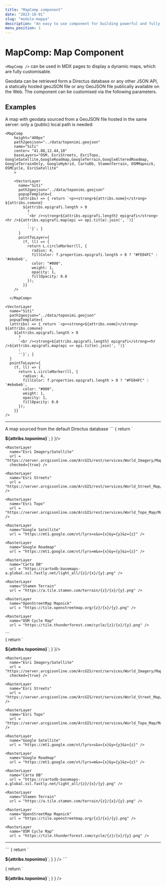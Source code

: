 ```yaml
---
title: "MapComp component"
date: "2023-10-01"
slug: "modulo-mappa"
description: "An easy to use component for building powerful and fully customizable maps"
menu_position: 1
---
```



# MapComp: Map Component

`<MapComp />` can be used in MDX pages to display a dynamic maps, which are fully customisable.

Geodata can be retrieved form a Directus database or any other JSON API, a statically hosted geoJSON file or any GeoJSON file publically available on the Web. The component can be customised via the following parameters.

## Examples


<div className="row">
  <div className="col-sm-4">
  A map with geodata sourced from a GeoJSON file hosted in the same server: only a (public) local path is needed:

```
<MapComp
    height="400px"
    path2geojson="../data/toponimi.geojson"
    name="Siti"
    center= "41.88,12.44,10"
    baseLayers="OSM, EsriStreets, EsriTopo, GoogleSatellite,GoogleRoadmap,GoogleTerrain,GoogleAlteredRoadmap, GoogleTerrainOnly, GoogleHybrid, CartoDb, StamenTerrain, OSMMapnick, OSMCycle, EsriSatellite"
    >
    
    <VectorLayer 
      name="Siti"
      path2geojson="../data/toponimi.geojson"
      popupTemplate={
      (attribs) => { return `<p><strong>${attribs.nome}</strong> ${attribs.comune}
        ${attribs.epigrafi.length > 0 
          ? 
          `<br /><strong>${attribs.epigrafi.length} epigrafi</strong><hr />${attribs.epigrafi.map(epi => epi.title).join(', ')}` 
          :
          ''}`; }
      }
      pointToLayer={
        (f, ll) => {
          return L.circleMarker(ll, {
            radius: 4,
            fillColor: f.properties.epigrafi.length > 0 ? "#FE04FC" : '#ebebeb',
            color: "#000",
            weight: 1,
            opacity: 1,
            fillOpacity: 0.8
          });
        }}
    />
    
  </MapComp>
```
  </div>
  <div className="col-sm-8">
  <MapComp
    height="400px"
    path2geojson="../data/toponimi.geojson"
    name="Siti"
    center= "41.88,12.44,10"
    baseLayers="OSM, EsriStreets, EsriTopo, GoogleSatellite,GoogleRoadmap,GoogleTerrain,GoogleAlteredRoadmap, GoogleTerrainOnly, GoogleHybrid, CartoDb, StamenTerrain, OSMMapnick, OSMCycle, EsriSatellite"
    >
    
    <VectorLayer 
      name="Siti"
      path2geojson="../data/toponimi.geojson"
      popupTemplate={
      (attribs) => { return `<p><strong>${attribs.nome}</strong> ${attribs.comune}
        ${attribs.epigrafi.length > 0 
          ? 
          `<br /><strong>${attribs.epigrafi.length} epigrafi</strong><hr />${attribs.epigrafi.map(epi => epi.title).join(', ')}` 
          :
          ''}`; }
      }
      pointToLayer={
        (f, ll) => {
          return L.circleMarker(ll, {
            radius: 4,
            fillColor: f.properties.epigrafi.length > 0 ? "#FE04FC" : '#ebebeb',
            color: "#000",
            weight: 1,
            opacity: 1,
            fillOpacity: 0.8
          });
        }}
    />
    
  </MapComp>
  </div>
</div>

---

<div className="row">
  <div className="col-sm-4">
  A map sourced from the default Directus database
```
<MapComp
  height="400px"
  center="43,13.32,11">
    <VectorLayer 
      name="Toponimi"
      dTable="toponimi"
      popupTemplate={
        (attribs) => { return `<p><strong>${attribs.toponimo}</strong>`; }
      }/>
    <RasterLayer 
      name="Open Street Map"
      url = "https://{s}.tile.openstreetmap.org/{z}/{x}/{y}.png"
      attribution= '&copy; <a href="https://www.openstreetmap.org/copyright">OpenStreetMap</a> contributors' />
    
    <RasterLayer 
      name="Esri Imagery/Satellite"
      url = "https://server.arcgisonline.com/ArcGIS/rest/services/World_Imagery/MapServer/tile/{z}/{y}/{x}"
      checked={true} />
    
    <RasterLayer 
      name="Esri Streets"
      url = "https://server.arcgisonline.com/ArcGIS/rest/services/World_Street_Map/MapServer/tile/{z}/{y}/{x}" />
    
    <RasterLayer 
      name="Esri Topo"
      url = "https://server.arcgisonline.com/ArcGIS/rest/services/World_Topo_Map/MapServer/tile/{z}/{y}/{x}" />
    
    <RasterLayer 
      name="Google Satellite"
      url = "https://mt1.google.com/vt/lyrs=s&x={x}&y={y}&z={z}" />
    
    <RasterLayer 
      name="Google Roadmap"
      url = "https://mt1.google.com/vt/lyrs=m&x={x}&y={y}&z={z}" />
    
    <RasterLayer 
      name="Carto DB"
      url = "https://cartodb-basemaps-a.global.ssl.fastly.net/light_all/{z}/{x}/{y}.png" />
    
    <RasterLayer 
      name="Stamen Terrain"
      url = "https://a.tile.stamen.com/terrain/{z}/{x}/{y}.png" />
    
    <RasterLayer 
      name="OpenStreetMap Mapnick"
      url = "https://tile.openstreetmap.org/{z}/{x}/{y}.png" />
    
    <RasterLayer 
      name="OSM Cycle Map"
      url = "https://tile.thunderforest.com/cycle/{z}/{x}/{y}.png" />
  </MapComp>
```
  </div>
  <div className="col-sm-8">
<MapComp
  height="400px"
  center="43,13.32,11">
    <VectorLayer 
      name="Toponimi"
      dTable="toponimi"
      popupTemplate={
        (attribs) => { return `<p><strong>${attribs.toponimo}</strong>`; }
      }/>
    <RasterLayer 
      name="Open Street Map"
      url = "https://{s}.tile.openstreetmap.org/{z}/{x}/{y}.png"
      attribution= '&copy; <a href="https://www.openstreetmap.org/copyright">OpenStreetMap</a> contributors' />
    
    <RasterLayer 
      name="Esri Imagery/Satellite"
      url = "https://server.arcgisonline.com/ArcGIS/rest/services/World_Imagery/MapServer/tile/{z}/{y}/{x}"
      checked={true} />
    
    <RasterLayer 
      name="Esri Streets"
      url = "https://server.arcgisonline.com/ArcGIS/rest/services/World_Street_Map/MapServer/tile/{z}/{y}/{x}" />
    
    <RasterLayer 
      name="Esri Topo"
      url = "https://server.arcgisonline.com/ArcGIS/rest/services/World_Topo_Map/MapServer/tile/{z}/{y}/{x}" />
    
    <RasterLayer 
      name="Google Satellite"
      url = "https://mt1.google.com/vt/lyrs=s&x={x}&y={y}&z={z}" />
    
    <RasterLayer 
      name="Google Roadmap"
      url = "https://mt1.google.com/vt/lyrs=m&x={x}&y={y}&z={z}" />
    
    <RasterLayer 
      name="Carto DB"
      url = "https://cartodb-basemaps-a.global.ssl.fastly.net/light_all/{z}/{x}/{y}.png" />
    
    <RasterLayer 
      name="Stamen Terrain"
      url = "https://a.tile.stamen.com/terrain/{z}/{x}/{y}.png" />
    
    <RasterLayer 
      name="OpenStreetMap Mapnick"
      url = "https://tile.openstreetmap.org/{z}/{x}/{y}.png" />
    
    <RasterLayer 
      name="OSM Cycle Map"
      url = "https://tile.thunderforest.com/cycle/{z}/{x}/{y}.png" />
  </MapComp>
  </div>
</div>

---

<div className="row">
  <div className="col-sm-4">
```
<MapComp
  height="400px"
  center="43,13.32,11"
  baseLayers="OSM,EsriSatellite">
    <VectorLayer 
      name="Toponimi"
      dEndPoint="https://landscapearchaeology.eu/db/items/toponimi"
      dToken="sxE2XHdJMWJiymA9w2QJFGJWG9AAnq6E"
      dFilter="filter[provincia][_eq]=Macerata"
      popupTemplate={
        (attribs) => { return `<p><strong>${attribs.toponimo}</strong>`; }
      }
    />
  </MapComp>
```
  </div>
  <div className="col-sm-8">
  <MapComp
  height="400px"
  center="43,13.32,11"
  baseLayers="OSM,EsriSatellite">
    <VectorLayer 
      name="Toponimi"
      dEndPoint="https://landscapearchaeology.eu/db/items/toponimi"
      dToken="sxE2XHdJMWJiymA9w2QJFGJWG9AAnq6E"
      dFilter="filter[provincia][_eq]=Macerata"
      popupTemplate={
        (attribs) => { return `<p><strong>${attribs.toponimo}</strong>`; }
      }
    />
  </MapComp>
  </div>
</div>

